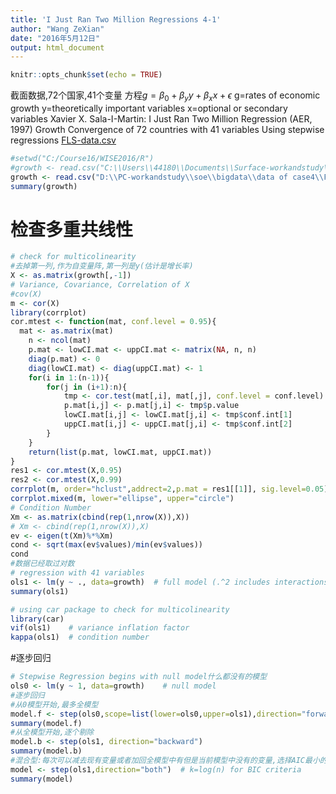 ```yaml
---
title: 'I Just Ran Two Million Regressions 4-1'
author: "Wang ZeXian"
date: "2016年5月12日"
output: html_document
---
```


```r
knitr::opts_chunk$set(echo = TRUE)
```
截面数据,72个国家,41个变量
方程$g=\beta_0+\beta_yy+\beta_xx+\epsilon$
g=rates of economic growth
y=theoretically important variables
x=optional or secondary variables
Xavier X. Sala-I-Martin: I Just Ran Two Million Regression (AER, 1997)
Growth Convergence of 72 countries with 41 variables
Using stepwise regressions
[FLS-data.csv](http://web.pdx.edu/~crkl/WISE2016/data/FLS-data.csv)     
```r
#setwd("C:/Course16/WISE2016/R")
#growth <- read.csv("C:\\Users\\44180\\Documents\\Surface-workandstudy\\soe\\bigdata\\data of case4\\FLS-data.csv")
growth <- read.csv("D:\\PC-workandstudy\\soe\\bigdata\\data of case4\\FLS-data.csv")
summary(growth)
```

# 检查多重共线性
```r
# check for multicolinearity
#去掉第一列,作为自变量阵,第一列是y(估计是增长率)
X <- as.matrix(growth[,-1])
# Variance, Covariance, Correlation of X
#cov(X)
m <- cor(X)
library(corrplot)
cor.mtest <- function(mat, conf.level = 0.95){
  mat <- as.matrix(mat)
    n <- ncol(mat)
    p.mat <- lowCI.mat <- uppCI.mat <- matrix(NA, n, n)
    diag(p.mat) <- 0
    diag(lowCI.mat) <- diag(uppCI.mat) <- 1
    for(i in 1:(n-1)){
        for(j in (i+1):n){
            tmp <- cor.test(mat[,i], mat[,j], conf.level = conf.level)
            p.mat[i,j] <- p.mat[j,i] <- tmp$p.value
            lowCI.mat[i,j] <- lowCI.mat[j,i] <- tmp$conf.int[1]
            uppCI.mat[i,j] <- uppCI.mat[j,i] <- tmp$conf.int[2]
        }
    }
    return(list(p.mat, lowCI.mat, uppCI.mat))
}
res1 <- cor.mtest(X,0.95)
res2 <- cor.mtest(X,0.99)
corrplot(m, order="hclust",addrect=2,p.mat = res1[[1]], sig.level=0.05)
corrplot.mixed(m, lower="ellipse", upper="circle")
# Condition Number
Xm <- as.matrix(cbind(rep(1,nrow(X)),X))
# Xm <- cbind(rep(1,nrow(X)),X)
ev <- eigen(t(Xm)%*%Xm)
cond <- sqrt(max(ev$values)/min(ev$values))
cond
#数据已经取过对数
# regression with 41 variables
ols1 <- lm(y ~ ., data=growth)  # full model (.^2 includes interactions包括交叉项)
summary(ols1)

# using car package to check for multicolinearity
library(car)
vif(ols1)    # variance inflation factor
kappa(ols1)  # condition number
```

#逐步回归
```r
# Stepwise Regression begins with null model什么都没有的模型
ols0 <- lm(y ~ 1, data=growth)    # null model
#逐步回归
#从0模型开始,最多全模型
model.f <- step(ols0,scope=list(lower=ols0,upper=ols1),direction="forward")
summary(model.f)
#从全模型开始,逐个剔除
model.b <- step(ols1, direction="backward")
summary(model.b)
#混合型:每次可以减去现有变量或者加回全模型中有但是当前模型中没有的变量,选择AIC最小的模型
model <- step(ols1,direction="both")  # k=log(n) for BIC criteria
summary(model)
```
